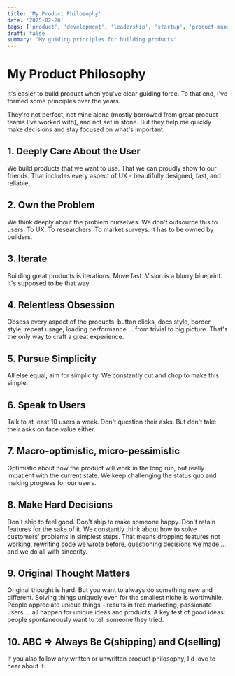 ```yaml
---
title: 'My Product Philosophy'
date: '2025-02-20'
tags: ['product', 'development', 'leadership', 'startup', 'product-management']
draft: false
summary: 'My guiding principles for building products'
---
```


# My Product Philosophy

It's easier to build product when you've clear guiding force. To that end, I've formed some principles over the years.

They're not perfect, not mine alone (mostly borrowed from great product teams I've worked with), and not set in stone. But they help me quickly make decisions and stay focused on what's important.

## 1. Deeply Care About the User

We build products that we want to use. That we can proudly show to our friends. That includes every aspect of UX - beautifully designed, fast, and reliable.

## 2. Own the Problem

We think deeply about the problem ourselves. We don't outsource this to users. To UX. To researchers. To market surveys. It has to be owned by builders.

## 3. Iterate

Building great products is iterations. Move fast. Vision is a blurry blueprint. It's supposed to be that way.

## 4. Relentless Obsession

Obsess every aspect of the products: button clicks, docs style, border style, repeat usage, loading performance ... from trivial to big picture. That's the only way to craft a great experience.

## 5. Pursue Simplicity

All else equal, aim for simplicity. We constantly cut and chop to make this simple.

## 6. Speak to Users

Talk to at least 10 users a week. Don't question their asks. But don't take their asks on face value either.

## 7. Macro-optimistic, micro-pessimistic

Optimistic about how the product will work in the long run, but really impatient with the current state. We keep challenging the status quo and making progress for our users.

## 8. Make Hard Decisions

Don't ship to feel good. Don't ship to make someone happy. Don't retain features for the sake of it. We constantly think about how to solve customers' problems in simplest steps. That means dropping features not working, rewriting code we wrote before, questioning decisions we made ... and we do all with sincerity.

## 9. Original Thought Matters

Original thought is hard. But you want to always do something new and different. Solving things uniquely even for the smallest niche is worthwhile. People appreciate unique things - results in free marketing, passionate users ... all happen for unique ideas and products. A key test of good ideas: people spontaneously want to tell someone they tried.

## 10. ABC => Always Be C(shipping) and C(selling)

If you also follow any written or unwritten product philosophy, I'd love to hear about it.

